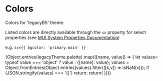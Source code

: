 
<Meta title="Design System/Theme/Legacy/Colors" />

# Colors

Colors for 'legacyBS' theme.

Listed colors are directly available through the `sx` property for select properties (see [MUI System Properties Documentation](https://mui.com/system/properties/))

e.g. `sx={{ bgcolor: 'primary.main' }}`

<ColorPalette>
  {Object.entries(legacyTheme.palette).map(([name, value]) => {
    let values= typeof value === 'object' ? value : {[name]: value};
    values = Object.fromEntries(Object.entries(values).filter(([k,v]) => isNaN(v)));
    if (JSON.stringify(values) === '{}') return;
    return(
      <ColorItem
        title={name}
        colors={{...values}}
      />
  )})}
</ColorPalette>
